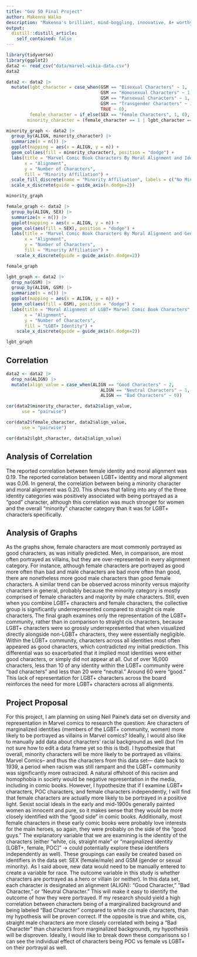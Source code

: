 ```yaml
---
title: "Gov 50 Final Project"
author: Makenna Walko
description: "Makenna's brilliant, mind-boggling, innovative, A+ worthy final project !!"
output:
  distill::distill_article:
    self_contained: false
---
```

```r
library(tidyverse) 
library(ggplot2)
data2 <- read_csv("data/marvel-wikia-data.csv")
data2
```
  
```r
data2 <- data2 |>
  mutate(lgbt_character = case_when(GSM == "Bisexual Characters" ~ 1,
                                    GSM == "Homosexual Characters" ~ 1,
                                    GSM == "Pansexual Characters" ~ 1,
                                    GSM == "Transgender Characters" ~ 1,
                                    TRUE ~ 0),
         female_character = if_else(SEX == "Female Characters", 1, 0),
        minority_character = (female_character == 1 | lgbt_character == 1))

minority_graph <- data2 |>
  group_by(ALIGN, minority_character) |>
  summarize(n = n()) |>
  ggplot(mapping = aes(x = ALIGN, y = n)) +
  geom_col(aes(fill = minority_character), position = "dodge") +
  labs(title = "Marvel Comic Book Characters By Moral Alignment and Identity",
       x = "Alignment",
       y = "Number of Characters",
       fill = "Minority Affiliation") +
  scale_fill_discrete(name = "Minority Affiliation", labels = c("No Minority Affiliation", "Minority (LGBT+ or Female)")) +
  scale_x_discrete(guide = guide_axis(n.dodge=2))

minority_graph
```
```r

female_graph <- data2 |>
  group_by(ALIGN, SEX) |>
  summarize(n = n()) |>
  ggplot(mapping = aes(x = ALIGN, y = n)) +
  geom_col(aes(fill = SEX), position = "dodge") +
  labs(title = "Marvel Comic Book Characters By Moral Alignment and Gender Identity",
       x = "Alignment",
       y = "Number of Characters",
       fill = "Minority Affiliation") +
    scale_x_discrete(guide = guide_axis(n.dodge=2))

female_graph
```
```r

lgbt_graph <- data2 |>
  drop_na(GSM) |>
  group_by(ALIGN, GSM) |>
  summarize(n = n()) |>
  ggplot(mapping = aes(x = ALIGN, y = n)) +
  geom_col(aes(fill = GSM), position = "dodge") +
  labs(title = "Moral Alignment of LGBT+ Marvel Comic Book Characters",
       x = "Alignment",
       y = "Number of Characters",
       fill = "LGBT+ Identity") +
    scale_x_discrete(guide = guide_axis(n.dodge=2))

lgbt_graph
```
## Correlation

```r

data2 <- data2 |>
  drop_na(ALIGN) |>
  mutate(align_value = case_when(ALIGN == "Good Characters" ~ 2,
                                    ALIGN == "Neutral Characters" ~ 1,
                                    ALIGN == "Bad Characters" ~ 0))

cor(data2$minority_character, data2$align_value,
      use = "pairwise")

cor(data2$female_character, data2$align_value,
      use = "pairwise")

cor(data2$lgbt_character, data2$align_value)
```

## Analysis of Correlation

The reported correlation between female identity and moral alignment was 0.19. The reported correlation between LGBT+ identity and moral alignment was 0.06. In general, the correlation between being a minority character and moral alignment was 0.20. This shows that falling into any of the three identity categories was positively associated with being portrayed as a "good" character, although this correlation was much stronger for women and the overall "minority" character category than it was for LGBT+ characters specifically.

## Analysis of Graphs

As the graphs show, female characters are most commonly portrayed as good characters, as was initially predicted. Men, in comparison, are most often portrayed as villains, but they are over-represented in every alignment category. For instance, although female characters are portrayed as good more often than bad and male characters are bad more often than good, there are nonetheless more good male characters than good female characters. A similar trend can be observed across minority versus majority characters in general, probably because the minority category is mostly comprised of female characters and majority by male characters. Still, even when you combine LGBT+ characters and female characters, the collective group is significantly underrepresented compared to straight cis male characters. The final graph examines only the representation of the LGBT+ community, rather than in comparison to straight cis characters, because LGBT+ characters were so grossly underrepresented that when visualized directly alongside non-LGBT+ characters, they were essentially negligible. Within the LGBT+ community, characters across all identities most often appeared as good characters, which contradicted my initial prediction. This differential was so exacerbated that it implied most identities were either good characters, or simply did not appear at all. Out of over 16,000 characters, less than 10 of any identity within the LGBT+ community were "bad characters" and less than 20 were "neutral." Around 60 were "good." This lack of representation for LGBT+ characters across the board reinforces the need for more LGBT+ characters across all alignments. 

## Project Proposal

  For this project, I am planning on using Neil Paine’s data set on diversity and representation in Marvel comics to research the question: Are characters of marginalized identities (members of the LGBT+ community, women) more likely to be portrayed as villains in Marvel comics? Ideally, I would also like to manually add data about characters’ racial background as well (but I’m not sure how to edit a data frame yet so this is tbd). 
  I hypothesize that overall, minority characters will be more likely to be portrayed as villains. Marvel Comics– and thus the characters from this data set— date back to 1939, a period when racism was still rampant and the LGBT+ community was significantly more ostracized. A natural offshoot of this racism and homophobia in society would be negative representation in the media, including in comic books. However, I hypothesize that if I examine LGBT+ characters, POC characters, and female characters independently, I will find that female characters are actually more likely to be portrayed in a positive light. Sexist social ideals in the early and mid-1900s generally painted women as innocent and pure, so it makes sense that they would be more closely identified with the “good side” in comic books. Additionally, most female characters in these early comic books were probably love interests for the main heroes, so again, they were probably on the side of the “good guys.” 
  The explanatory variable that we are examining is the identity of the characters (either “white, cis, straight male” or “marginalized identity [LGBT+, female, POC]” → could potentially explore these identifiers independently as well). These groupings can easily be created based on identifiers in the data set: SEX (female/male) and GSM (gender or sexual minority). As I said above, new data would need to be manually entered to create a variable for race. The outcome variable in this study is whether characters are portrayed as a hero or villain (or neither). In this data set, each character is designated an alignment (ALIGN): “Good Character,” “Bad Character,” or “Neutral Character.” This will make it easy to identify the outcome of how they were portrayed. If my research should yield a high correlation between characters being of a marginalized background and being labeled “Bad Character” compared to white cis male characters, than my hypothesis will be proven correct. If the opposite is true and white, cis, straight male characters are more closely correlated with being a “Bad Character” than characters from marginalized backgrounds, my hypothesis will be disproven. Ideally, I would like to break down these comparisons so I can see the individual effect of characters being POC vs female vs LGBT+ on their portrayal as well. 
